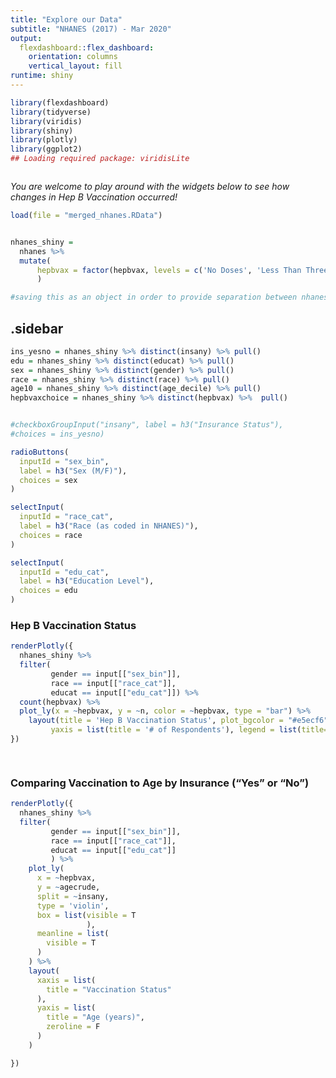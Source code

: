 ```yaml
---
title: "Explore our Data"
subtitle: "NHANES (2017) - Mar 2020"
output: 
  flexdashboard::flex_dashboard:
    orientation: columns
    vertical_layout: fill
runtime: shiny
---
```


```r
library(flexdashboard)
library(tidyverse)
library(viridis)
library(shiny)
library(plotly)
library(ggplot2)
## Loading required package: viridisLite



```

_You are welcome to play around with the widgets below to see how changes in Hep B Vaccination occurred!_

```r

load(file = "merged_nhanes.RData")


nhanes_shiny = 
  nhanes %>% 
  mutate(
      hepbvax = factor(hepbvax, levels = c('No Doses', 'Less Than Three Doses', 'At Least Three Doses'), labels = c("Not Vaccinated", "Partially Vaccinated", "Fully Vaccinated"))
      )

#saving this as an object in order to provide separation between nhanes data and any further data manipulation

```

 {.sidebar}
-----------------------------------------------------------------------

```r
ins_yesno = nhanes_shiny %>% distinct(insany) %>% pull()
edu = nhanes_shiny %>% distinct(educat) %>% pull()
sex = nhanes_shiny %>% distinct(gender) %>% pull()
race = nhanes_shiny %>% distinct(race) %>% pull()
age10 = nhanes_shiny %>% distinct(age_decile) %>% pull()
hepbvaxchoice = nhanes_shiny %>% distinct(hepbvax) %>%  pull()


#checkboxGroupInput("insany", label = h3("Insurance Status"), 
#choices = ins_yesno)

radioButtons(
  inputId = "sex_bin",
  label = h3("Sex (M/F)"),
  choices = sex
)

selectInput(
  inputId = "race_cat",
  label = h3("Race (as coded in NHANES)"), 
  choices = race
)

selectInput(
  inputId = "edu_cat",
  label = h3("Education Level"), 
  choices = edu
)


```

### Hep B Vaccination Status

```r

renderPlotly({
  nhanes_shiny %>% 
  filter(
         gender == input[["sex_bin"]],
         race == input[["race_cat"]],
         educat == input[["edu_cat"]]) %>% 
  count(hepbvax) %>% 
  plot_ly(x = ~hepbvax, y = ~n, color = ~hepbvax, type = "bar") %>% 
    layout(title = 'Hep B Vaccination Status', plot_bgcolor = "#e5ecf6", xaxis = list(title = 'Hep B Vax Statuses'), 
         yaxis = list(title = '# of Respondents'), legend = list(title=list(text ='<b> Doses </b>')))
})

  
```


### Comparing Vaccination to Age by Insurance ("Yes" or "No")

```r
renderPlotly({
  nhanes_shiny %>% 
  filter(
         gender == input[["sex_bin"]],
         race == input[["race_cat"]],
         educat == input[["edu_cat"]]
         ) %>% 
    plot_ly(
      x = ~hepbvax,
      y = ~agecrude, 
      split = ~insany,
      type = 'violin',
      box = list(visible = T
                 ),
      meanline = list(
        visible = T
      )
    ) %>% 
    layout(
      xaxis = list(
        title = "Vaccination Status"
      ),
      yaxis = list(
        title = "Age (years)",
        zeroline = F
      )
    )

})
```



